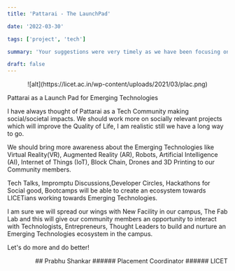 ```yaml
---
title: 'Pattarai - The LaunchPad'

date: '2022-03-30'

tags: ['project', 'tech']

summary: 'Your suggestions were very timely as we have been focusing on that, we aim to implement them in the upcoming days. Thank you for your trust in us; it motivates us to perform even better in the future.'

draft: false
---
```


<div align="center">![alt](https://licet.ac.in/wp-content/uploads/2021/03/plac.png)</div>

Pattarai as a Launch Pad for Emerging Technologies

I have always thought of Pattarai as a Tech Community making social/societal impacts. We should work more on socially relevant projects which will improve the Quality of Life, I am realistic still we have a long way to go.

We should bring more awareness about the Emerging Technologies like Virtual Reality(VR), Augmented Reality (AR), Robots, Artificial Intelligence (AI), Internet of Things (IoT), Block Chain, Drones and 3D Printing to our Community members.

Tech Talks, Impromptu Discussions,Developer Circles, Hackathons for Social good, Bootcamps will be able to create an ecosystem towards LICETians working towards Emerging Technologies.

I am sure we will spread our wings with New Facility in our campus, The Fab Lab and this will give our community members an opportunity to interact with Technologists, Entrepreneurs, Thought Leaders to build and nurture an Emerging Technologies ecosystem in the campus.

Let's do more and do better!

<div align="right">
## Prabhu Shankar
###### Placement Coordinator
###### LICET

</div>
